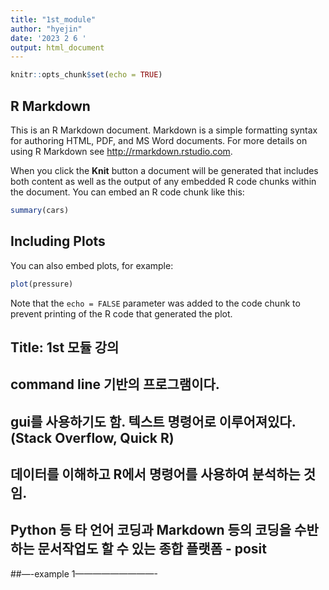```yaml
---
title: "1st_module"
author: "hyejin"
date: '2023 2 6 '
output: html_document
---
```


```r
knitr::opts_chunk$set(echo = TRUE)
```

## R Markdown

This is an R Markdown document. Markdown is a simple formatting syntax for authoring HTML, PDF, and MS Word documents. For more details on using R Markdown see <http://rmarkdown.rstudio.com>.

When you click the **Knit** button a document will be generated that includes both content as well as the output of any embedded R code chunks within the document. You can embed an R code chunk like this:

```r
summary(cars)
```

## Including Plots

You can also embed plots, for example:

```r
plot(pressure)
```

Note that the `echo = FALSE` parameter was added to the code chunk to prevent printing of the R code that generated the plot.

## Title: 1st 모듈 강의 
## command line 기반의 프로그램이다. 
## gui를 사용하기도 함. 텍스트 명령어로 이루어져있다.  (Stack Overflow, Quick R)
## 데이터를 이해하고 R에서 명령어를 사용하여 분석하는 것임. 
## Python 등 타 언어 코딩과 Markdown 등의 코딩을 수반하는 문서작업도 할 수 있는 종합 플랫폼 - posit  

##----example 1----------------------------

